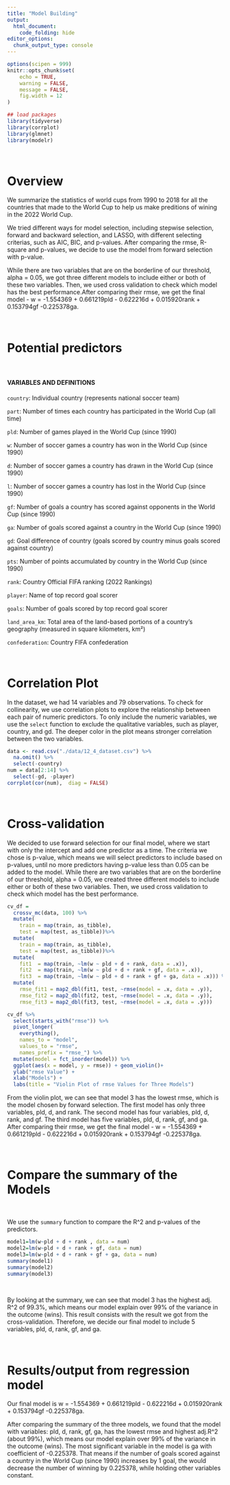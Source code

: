 ```yaml
---
title: "Model Building"
output: 
  html_document:
    code_folding: hide
editor_options: 
  chunk_output_type: console
---
```


```r
options(scipen = 999)
knitr::opts_chunk$set(
	echo = TRUE,
	warning = FALSE,
	message = FALSE,
	fig.width = 12
)

## load packages
library(tidyverse)
library(corrplot)
library(glmnet)
library(modelr)

```

<br>

# Overview

We summarize the statistics of world cups from 1990 to 2018 for all the countries that made to the World Cup to help us make preditions of wining in the 2022 World Cup.

We tried different ways for model selection, including stepwise selection, forward and backward selection, and LASSO, with different selecting criterias, such as AIC, BIC, and p-values. After comparing the rmse, R-square and p-values, we decide to use the model from forward selection with p-value. 

While there are two variables that are on the borderline of our threshold, alpha = 0.05, we got three different models to include either or both of these two variables. Then, we used cross validation to check which model has the best performance.After comparing their rmse, we get the final model - w = -1.554369 + 0.661219pld - 0.622216d + 0.015920rank + 0.153794gf -0.225378ga.



<br>

# Potential predictors
<br>

#### VARIABLES AND DEFINITIONS

`country`: Individual country (represents national soccer team)

`part`: Number of times each country has participated in the World Cup (all time)

`pld`: Number of games played in the World Cup (since 1990)

`w`: Number of soccer games a country has won in the World Cup (since 1990)

`d`: Number of soccer games a country has drawn in the World Cup (since 1990)

`l`: Number of soccer games a country has lost in the World Cup (since 1990)

`gf`: Number of goals a country has scored against opponents in the World Cup (since 1990)

`ga`: Number of goals scored against a country in the World Cup (since 1990)

`gd`: Goal difference of country (goals scored by country minus goals scored against country)

`pts`: Number of points accumulated by country in the World Cup (since 1990)

`rank`: Country Official FIFA ranking (2022 Rankings)

`player`: Name of top record goal scorer

`goals`: Number of goals scored by top record goal scorer

`land_area_km`: Total area of the land-based  portions of a country’s geography (measured in square kilometers, km²)

`confederation`: Country FIFA confederation 

<br>

# Correlation Plot

In the dataset, we had 14 variables and 79 observations. To check for collinearity, we use correlation plots to explore the relationship between each pair of numeric predictors. To only include the numeric variables, we use the `select` function to exclude the qualitative variables, such as player, country, and gd. The deeper color in the plot means stronger correlation between the two variables.

```r
data <- read.csv("./data/12_4_dataset.csv") %>% 
  na.omit() %>% 
  select(-country)
num = data[2:14] %>% 
  select(-gd, -player)
corrplot(cor(num),  diag = FALSE)
```

  

<br>

# Cross-validation

We decided to use forward selection for our final model, where we start with only the intercept and add one predictor as a time. The criteria we chose is p-value, which means we will select predictors to include based on p-values, until no more predictors having p-value less than 0.05 can be added to the model.
While there are two variables that are on the borderline of our threshold, alpha = 0.05, we created three different models to include either or both of these two variables. Then, we used cross validation to check which model has the best performance.

```r
cv_df =
  crossv_mc(data, 100) %>% 
  mutate(
    train = map(train, as_tibble),
    test = map(test, as_tibble))%>% 
  mutate(
    train = map(train, as_tibble),
    test = map(test, as_tibble))%>% 
  mutate(
    fit1  = map(train, ~lm(w ~ pld + d + rank, data = .x)),
    fit2  = map(train, ~lm(w ~ pld + d + rank + gf, data = .x)),
    fit3  = map(train, ~lm(w ~ pld + d + rank + gf + ga, data = .x))) %>% 
  mutate(
    rmse_fit1 = map2_dbl(fit1, test, ~rmse(model = .x, data = .y)),
    rmse_fit2 = map2_dbl(fit2, test, ~rmse(model = .x, data = .y)),
    rmse_fit3 = map2_dbl(fit3, test, ~rmse(model = .x, data = .y)))

cv_df %>% 
  select(starts_with("rmse")) %>% 
  pivot_longer(
    everything(),
    names_to = "model", 
    values_to = "rmse",
    names_prefix = "rmse_") %>% 
  mutate(model = fct_inorder(model)) %>% 
  ggplot(aes(x = model, y = rmse)) + geom_violin()+
  ylab("rmse Value") +
  xlab("Models") +
  labs(title = "Violin Plot of rmse Values for Three Models")

```



From the violin plot, we can see that model 3 has the lowest rmse, which is the model chosen by forward selection. The first model has only three variables, pld, d, and rank. The second model has four variables, pld, d, rank, and gf. The third model has five variables, pld, d, rank, gf, and ga. After comparing their rmse, we get the final model - w = -1.554369 + 0.661219pld - 0.622216d + 0.015920rank + 0.153794gf -0.225378ga.

<br>

# Compare the summary of the Models
<br>

We use the `summary` function to compare the R^2 and p-values of the predictors.

```r
model1=lm(w~pld + d + rank , data = num)
model2=lm(w~pld + d + rank + gf, data = num)
model3=lm(w~pld + d + rank + gf + ga, data = num)
summary(model1)
summary(model2)
summary(model3)

```
<br>

By looking at the summary, we can see that model 3 has the highest adj. R^2 of 99.3%, which means our model explain over 99% of the variance in the outcome (wins). This result consists with the result we got from the cross-validation. Therefore, we decide our final model to include 5 variables, pld, d, rank, gf, and ga.

<br>

# Results/output from regression model


Our final model is w = -1.554369 + 0.661219pld - 0.622216d + 0.015920rank + 0.153794gf -0.225378ga.

After comparing the summary of the three models, we found that the model with variables: pld, d, rank, gf, ga, has the lowest rmse and highest adj.R^2 (about 99%), which means our model explain over 99% of the variance in the outcome (wins). The most significant variable in the model is ga with coefficient of -0.225378. That means if the number of goals scored against a country in the World Cup (since 1990) increases by 1 goal, the would decrease the number of winning by 0.225378, while holding other variables constant.



